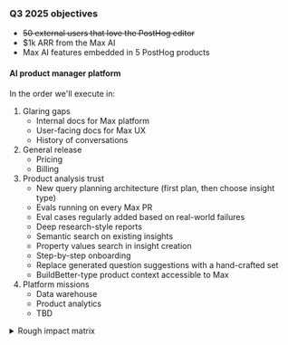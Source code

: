 ### Q3 2025 objectives

- ~~50 external users that love the PostHog editor~~
- $1k ARR from the Max AI
- Max AI features embedded in 5 PostHog products

#### AI product manager platform

In the order we'll execute in:

1. Glaring gaps
    - Internal docs for Max platform
    - User-facing docs for Max UX
    - History of conversations
2. General release
    - Pricing
    - Billing
3. Product analysis trust
    - New query planning architecture (first plan, then choose insight type)
    - Evals running on every Max PR
    - Eval cases regularly added based on real-world failures
    - Deep research-style reports
    - Semantic search on existing insights
    - Property values search in insight creation
    - Step-by-step onboarding
    - Replace generated question suggestions with a hand-crafted set
    - BuildBetter-type product context accessible to Max
4. Platform missions
    - Data warehouse
    - Product analytics
    - TBD

<details>
<summary>Rough impact matrix</summary>
<img src="https://res.cloudinary.com/dmukukwp6/image/upload/max_q2_product_manager_3e0d1640e3.png" alt="Platform + AI PM Q2 tasks" />
</details>
